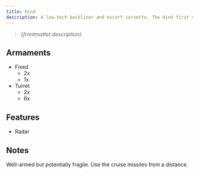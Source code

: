 ```yaml
---
title: Hind
description: A low-tech backliner and escort corvette. The Hind first saw life as a mercenary vessel of Pang Tai design, the patent of which would later be bought out by the Homeguard Foundries and converted into the Hind. The heavy spinal artillery and cruise missile systems allow it to pick off larger targets at range, while self-loading machineguns give it superb point defense capacity.
---
```


> *{frontmatter.description}*

## Armaments

* Fixed
    * 2x <ShipWeapon weaponID="BaseWeaponTurretLancer" />
    * 1x <ShipWeapon weaponID="BaseWeaponTurretBattlemortar" />
* Turret
    * 2x <ShipWeapon weaponID="BaseWeaponTurretGargoyle" />
    * 6x <ShipWeapon weaponID="WeaponTurretPDT" />

## Features

* Radar

## Notes

Well-armed but potentially fragile. Use the cruise missiles from a distance.